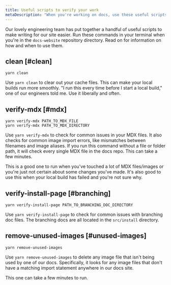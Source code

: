 ```yaml
---
title: Useful scripts to verify your work
metaDescription: "When you're working on docs, use these useful scripts to help you make sure that you've done it right."
---
```


Our lovely engineering team has put together a handful of useful scripts to make writing for our site easier. Run these commands in your terminal when you're in the `docs-website` repository directory. Read on for information on how and when to use them. 

## clean [#clean]

```
yarn clean
```

Use `yarn clean` to clear out your cache files. This can make your local builds run more smoothly. "I run this every time before I start a local build," one of our engineers told me. Use it liberally and often.

## verify-mdx [#mdx]

```
yarn verify-mdx PATH_TO_MDX_FILE
yarn verify-mdx PATH_TO_MDX_DIRECTORY
```


Use `yarn verify-mdx` to check for common issues in your MDX files. It also checks for common image import errors, like mismatches between filenames and image aliases. If you run this command without a file or folder path, it will check every single MDX file in the docs repo. This can take a few minutes. 

This is a good one to run when you've touched a lot of MDX files/images or you're just not certain about some changes you've made. It's also good to use this when your local build has failed and you're not sure why.

## verify-install-page [#branching]

```
yarn verify-install-page PATH_TO_BRANCHING_DOC_DIRECTORY
```

Use `yarn verify-install-page` to check for common issues with branching doc files. The branching docs are all located in the `src/install` directory.

## remove-unused-images [#unused-images]

```
yarn remove-unused-images
```

Use `yarn remove-unused-images` to delete any image file that isn't being used by one of our docs. Specifically, it looks for any image files that don't have a matching import statement anywhere in our docs site. 

This one can take a few minutes to run.

